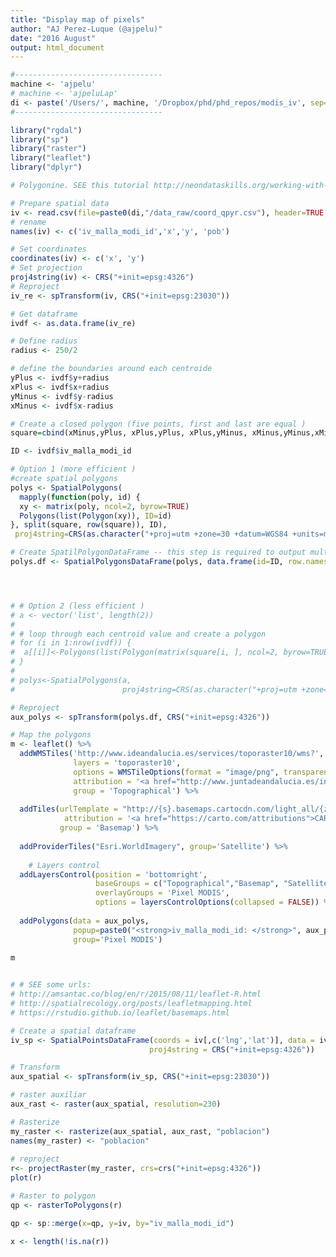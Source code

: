 ```yaml
---
title: "Display map of pixels"
author: "AJ Perez-Luque (@ajpelu)"
date: "2016 August"
output: html_document
---
```



```r
#---------------------------------
machine <- 'ajpelu'
# machine <- 'ajpeluLap'
di <- paste('/Users/', machine, '/Dropbox/phd/phd_repos/modis_iv', sep='')
#---------------------------------
```

```r
library("rgdal")
library("sp")
library("raster")
library("leaflet")
library("dplyr")
```

```r
# Polygonine. SEE this tutorial http://neondataskills.org/working-with-field-data/Field-Data-Polygons-From-Centroids 

# Prepare spatial data 
iv <- read.csv(file=paste0(di,"/data_raw/coord_qpyr.csv"), header=TRUE, sep=",")
# rename 
names(iv) <- c('iv_malla_modi_id','x','y', 'pob')

# Set coordinates 
coordinates(iv) <- c('x', 'y') 
# Set projection 
proj4string(iv) <- CRS("+init=epsg:4326") 
# Reproject 
iv_re <- spTransform(iv, CRS("+init=epsg:23030")) 

# Get dataframe 
ivdf <- as.data.frame(iv_re)

# Define radius 
radius <- 250/2

# define the boundaries around each centroide 
yPlus <- ivdf$y+radius
xPlus <- ivdf$x+radius
yMinus <- ivdf$y-radius
xMinus <- ivdf$x-radius

# Create a closed polygon (five points, first and last are equal )
square=cbind(xMinus,yPlus, xPlus,yPlus, xPlus,yMinus, xMinus,yMinus,xMinus,yPlus,xMinus,yPlus)

ID <- ivdf$iv_malla_modi_id

# Option 1 (more efficient ) 
#create spatial polygons
polys <- SpatialPolygons(
  mapply(function(poly, id) {
  xy <- matrix(poly, ncol=2, byrow=TRUE)
  Polygons(list(Polygon(xy)), ID=id)
}, split(square, row(square)), ID),
 proj4string=CRS(as.character("+proj=utm +zone=30 +datum=WGS84 +units=m +no_defs +ellps=WGS84 +towgs84=0,0,0")))

# Create SpatilPolygonDataFrame -- this step is required to output multiple polygons.
polys.df <- SpatialPolygonsDataFrame(polys, data.frame(id=ID, row.names=ID))




# # Option 2 (less efficient )
# a <- vector('list', length(2))
# 
# # loop through each centroid value and create a polygon
# for (i in 1:nrow(ivdf)) {
#  a[[i]]<-Polygons(list(Polygon(matrix(square[i, ], ncol=2, byrow=TRUE))), ID[i])
# }
# 
# polys<-SpatialPolygons(a,
#                        proj4string=CRS(as.character("+proj=utm +zone=30 +datum=WGS84 +units=m +no_defs +ellps=WGS84 +towgs84=0,0,0")))

# Reproject 
aux_polys <- spTransform(polys.df, CRS("+init=epsg:4326"))

```


```r
# Map the polygons 
m <- leaflet() %>% 
  addWMSTiles('http://www.ideandalucia.es/services/toporaster10/wms?',
              layers = 'toporaster10',
              options = WMSTileOptions(format = "image/png", transparent = FALSE),
              attribution = '<a href="http://www.juntadeandalucia.es/institutodeestadisticaycartografia" target="_blank">Instituto de Estadística y Cartografía de Andalucía</a>',
              group = 'Topographical') %>%
  
  addTiles(urlTemplate = "http://{s}.basemaps.cartocdn.com/light_all/{z}/{x}/{y}.png",
            attribution = '<a href="https://carto.com/attributions">CARTO</a>',
           group = 'Basemap') %>%
  
  addProviderTiles("Esri.WorldImagery", group='Satellite') %>% 
  
    # Layers control
  addLayersControl(position = 'bottomright',
                   baseGroups = c("Topographical","Basemap", "Satellite"),
                   overlayGroups = 'Pixel MODIS', 
                   options = layersControlOptions(collapsed = FALSE)) %>%
  
  addPolygons(data = aux_polys, 
              popup=paste0("<strong>iv_malla_modi_id: </strong>", aux_polys$id), 
              group='Pixel MODIS')
              
m


# # SEE some urls: 
# http://amsantac.co/blog/en/r/2015/08/11/leaflet-R.html
# http://spatialrecology.org/posts/leafletmapping.html
# https://rstudio.github.io/leaflet/basemaps.html

```



```r

# Create a spatial dataframe 
iv_sp <- SpatialPointsDataFrame(coords = iv[,c('lng','lat')], data = iv,
                               proj4string = CRS("+init=epsg:4326"))

# Transform 
aux_spatial <- spTransform(iv_sp, CRS("+init=epsg:23030"))

# raster auxiliar 
aux_rast <- raster(aux_spatial, resolution=230)

# Rasterize 
my_raster <- rasterize(aux_spatial, aux_rast, "poblacion")
names(my_raster) <- "poblacion" 
 
# reproject 
r<- projectRaster(my_raster, crs=crs("+init=epsg:4326"))
plot(r)

# Raster to polygon 
qp <- rasterToPolygons(r)

qp <- sp::merge(x=qp, y=iv, by="iv_malla_modi_id")

x <- length(!is.na(r))
```
